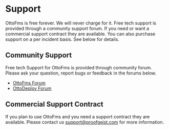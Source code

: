 # Support

OttoFms is free forever. We will never charge for it. Free tech support is provided through a community support forum. If you need or want a commercial support contract they are available. You can also purchase support on a per incident basis. See below for details.

## Community Support

Free tech Support for OttoFms is provided through community forum. Please ask your question, report bugs or feedback in the forums below.

- [OttoFms Forum](https://community.proofgeist.com/c/ottofms/6)
- [OttoDeploy Forum](https://community.proofgeist.com/c/ottodeploy/7)

## Commercial Support Contract

If you plan to use OttoFms and you need a support contract they are available. Please contact us support@proofgeist.com for more information.
